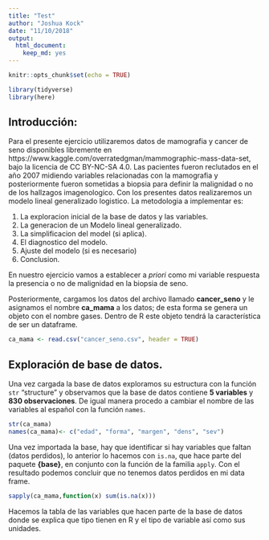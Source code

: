 ```yaml
---
title: "Test"
author: "Joshua Kock"
date: "11/10/2018"
output: 
  html_document: 
    keep_md: yes
---
```


```r
knitr::opts_chunk$set(echo = TRUE)

library(tidyverse)
library(here)
```

## Introducción:
Para el presente ejercicio utilizaremos datos de mamografia y cancer de seno disponibles libremente en https://www.kaggle.com/overratedgman/mammographic-mass-data-set, bajo la licencia de CC BY-NC-SA 4.0. Las pacientes fueron reclutados en el año 2007 midiendo variables relacionadas con la mamografia y posteriormente fueron sometidas a biopsia para definir la malignidad o no de los hallzagos imagenologico. Con los presentes datos realizaremos un modelo lineal generalizado logistico. La metodologia a implementar es:

(1) La exploracion inicial de la base de datos y las variables.
(2) La generacion de un Modelo lineal generalizado.
(3) La simplificacion del model (si aplica).
(4) El diagnostico del modelo.
(5) Ajuste del modelo (si es necesario)
(6) Conclusion.

En nuestro ejercicio vamos a establecer a _priori_ como mi variable respuesta la presencia o no de malignidad en la biopsia de seno.

Posteriormente, cargamos los datos del archivo llamado **cancer_seno** y le asignamos el nombre **ca_mama** a los datos; de esta forma se genera un objeto con el nombre gases. Dentro de R este objeto tendrá la característica de ser un dataframe.

```r
ca_mama <- read.csv("cancer_seno.csv", header = TRUE)
```

## Exploración de base de datos. 
Una vez cargada la base de datos exploramos su estructura con la función `str` "structure" y observamos que la base de datos contiene **5 variables** y **830 observaciones**. De igual manera procedo a cambiar el nombre de las variables al español con la función `names`.
```r
str(ca_mama)
names(ca_mama)<- c("edad", "forma", "margen", "dens", "sev")
```
Una vez importada la base, hay que identificar si hay variables que faltan (datos perdidos), lo anterior lo hacemos con `is.na`, que hace parte del paquete **{base}**, en conjunto con la función de la familia `apply`. Con el resultado podemos concluir que no tenemos datos perdidos en mi data frame. 
```r
sapply(ca_mama,function(x) sum(is.na(x)))
```
Hacemos la tabla de las variables que hacen parte de la base de datos donde se explica que tipo tienen en R y el tipo de variable así como sus unidades.